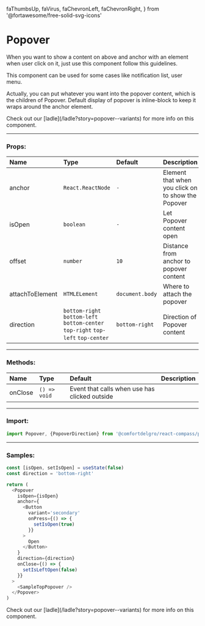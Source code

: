   faThumbsUp,
  faVirus,
  faChevronLeft,
  faChevronRight,
} from '@fortawesome/free-solid-svg-icons'

# Popover

When you want to show a content on above and anchor with an element when user click on it, just use this component follow this guidelines.

This component can be used for some cases like notification list, user menu.

Actually, you can put whatever you want into the popover content, which is the children of Popover. Default display of popover is inline-block to keep it wraps around the anchor element.

<Callout>
  Check out our [ladle](/ladle?story=popover--variants) for more info on this
  component.
</Callout>

---

### Props:

| Name            | Type                                                                             | Default         | Description                                        |
| :-------------- | :------------------------------------------------------------------------------- | :-------------- | :------------------------------------------------- |
| anchor          | `React.ReactNode`                                                                | `-`             | Element that when you click on to show the Popover |
| isOpen          | `boolean`                                                                        | `-`             | Let Popover content open                           |
| offset          | `number`                                                                         | `10`            | Distance from anchor to popover content            |
| attachToElement | `HTMLELement`                                                                    | `document.body` | Where to attach the popover                        |
| direction       | `bottom-right` `bottom-left` `bottom-center` `top-right` `top-left` `top-center` | `bottom-right`  | Direction of Popover content                       |

---

### Methods:

| Name    | Type         | Default                                       | Description |
| :------ | :----------- | :-------------------------------------------- | :---------- |
| onClose | `() => void` | Event that calls when use has clicked outside |

---

### Import:

```js
import Popover, {PopoverDirection} from '@comfortdelgro/react-compass/popover'
```

---

### Samples:

<section className={styles.contentSliderDemo}>
  <Popovers />
</section>

```js
const [isOpen, setIsOpen] = useState(false)
const direction = 'bottom-right'

return (
  <Popover
    isOpen={isOpen}
    anchor={
      <Button
        variant='secondary'
        onPress={() => {
          setIsOpen(true)
        }}
      >
        Open
      </Button>
    }
    direction={direction}
    onClose={() => {
      setIsLeftOpen(false)
    }}
  >
    <SampleTopPopover />
  </Popover>
)
```

<Callout>
  Check out our [ladle](/ladle?story=popover--variants) for more info on this
  component.
</Callout>
